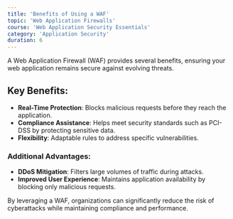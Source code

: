 ```yaml
---
title: 'Benefits of Using a WAF'
topic: 'Web Application Firewalls'
course: 'Web Application Security Essentials'
category: 'Application Security'
duration: 6
---
```


<CourseVideo title="Benefits of Using a WAF" src="https://www.youtube.com/embed/xPbLxaDdkqk" />

A Web Application Firewall (WAF) provides several benefits, ensuring your web application remains secure against evolving threats.

## Key Benefits:

- **Real-Time Protection**: Blocks malicious requests before they reach the application.
- **Compliance Assistance**: Helps meet security standards such as PCI-DSS by protecting sensitive data.
- **Flexibility**: Adaptable rules to address specific vulnerabilities.

### Additional Advantages:

- **DDoS Mitigation**: Filters large volumes of traffic during attacks.
- **Improved User Experience**: Maintains application availability by blocking only malicious requests.

By leveraging a WAF, organizations can significantly reduce the risk of cyberattacks while maintaining compliance and performance.
